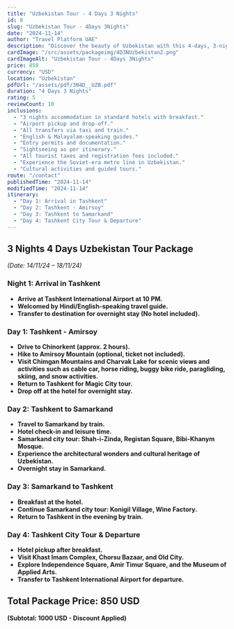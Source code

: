 ```yaml
---
title: "Uzbekistan Tour - 4 Days 3 Nights"
id: 8
slug: "Uzbekistan Tour - 4Days 3Nights"
date: "2024-11-14"
author: "Travel Platform UAE"
description: "Discover the beauty of Uzbekistan with this 4-days, 3-nights travel package. Explore breathtaking landscapes, historic sites, and vibrant cultural experiences."
cardImage: "/src/assets/packageimg/4D3NUzbekistan2.png"
cardImageAlt: "Uzbekistan Tour - 4Days 3Nights"
price: 850
currency: "USD"
location: "Uzbekistan"
pdfUrl: "/assets/pdf/3N4D__UZB.pdf"
duration: "4 Days 3 Nights"
rating: 5
reviewCount: 10
inclusions:
  - "3 nights accommodation in standard hotels with breakfast."
  - "Airport pickup and drop-off."
  - "All transfers via taxi and train."
  - "English & Malayalam-speaking guides."
  - "Entry permits and documentation."
  - "Sightseeing as per itinerary."
  - "All tourist taxes and registration fees included."
  - "Experience the Soviet-era metro line in Uzbekistan."
  - "Cultural activities and guided tours."
route: "/contact"
publishedTime: "2024-11-14"
modifiedTime: "2024-11-14"
itinerary:
  - "Day 1: Arrival in Tashkent"
  - "Day 2: Tashkent - Amirsoy"
  - "Day 3: Tashkent to Samarkand"
  - "Day 4: Tashkent City Tour & Departure"
---
```


## 3 Nights 4 Days Uzbekistan Tour Package  
*(Date: 14/11/24 – 18/11/24)*  

### Night 1: Arrival in Tashkent  
- **Arrive at Tashkent International Airport at 10 PM.**  
- **Welcomed by Hindi/English-speaking travel guide.**  
- **Transfer to destination for overnight stay (No hotel included).**  

### Day 1: Tashkent - Amirsoy  
- **Drive to Chinorkent (approx. 2 hours).**  
- **Hike to Amirsoy Mountain (optional, ticket not included).**  
- **Visit Chimgan Mountains and Charvak Lake for scenic views and activities such as cable car, horse riding, buggy bike ride, paragliding, skiing, and snow activities.**  
- **Return to Tashkent for Magic City tour.**  
- **Drop off at the hotel for overnight stay.**  

### Day 2: Tashkent to Samarkand  
- **Travel to Samarkand by train.**  
- **Hotel check-in and leisure time.**  
- **Samarkand city tour: Shah-i-Zinda, Registan Square, Bibi-Khanym Mosque.**  
- **Experience the architectural wonders and cultural heritage of Uzbekistan.**  
- **Overnight stay in Samarkand.**  

### Day 3: Samarkand to Tashkent  
- **Breakfast at the hotel.**  
- **Continue Samarkand city tour: Konigil Village, Wine Factory.**  
- **Return to Tashkent in the evening by train.**  

### Day 4: Tashkent City Tour & Departure  
- **Hotel pickup after breakfast.**  
- **Visit Khast Imam Complex, Chorsu Bazaar, and Old City.**  
- **Explore Independence Square, Amir Timur Square, and the Museum of Applied Arts.**  
- **Transfer to Tashkent International Airport for departure.**  

## Total Package Price: 850 USD  
**(Subtotal: 1000 USD - Discount Applied)**  
